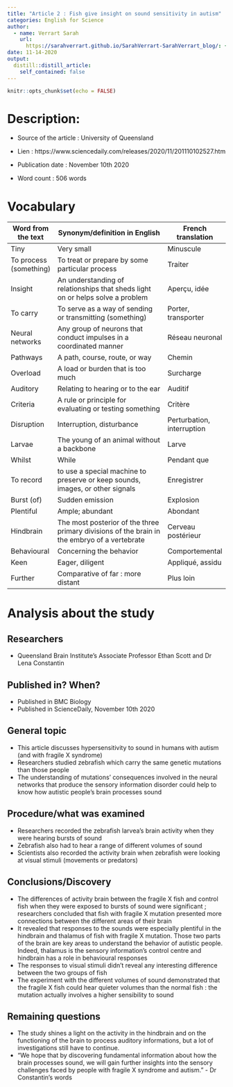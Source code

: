 ```yaml
---
title: "Article 2 : Fish give insight on sound sensitivity in autism"
categories: English for Science
author:
  - name: Verrart Sarah
    url:
      https://sarahverrart.github.io/SarahVerrart-SarahVerrart_blog/: {}
date: 11-14-2020
output:
  distill::distill_article:
    self_contained: false
---
```


```r
knitr::opts_chunk$set(echo = FALSE)
```

# Description:

  - Source of the article : University of Queensland
  
  - Lien : https://www.sciencedaily.com/releases/2020/11/201110102527.htm
  
  - Publication date : November 10th 2020
  
  - Word count : 506 words
  
  
# Vocabulary 
  
  | Word from the text     | Synonym/definition in English                                                                | French translation         |
|------------------------|----------------------------------------------------------------------------------------------|----------------------------|
| Tiny                   | Very small                                                                                   | Minuscule                  |
| To process (something) | To treat or prepare by some particular process                                               | Traiter                    |
| Insight                | An understanding of relationships that sheds light on or helps solve a problem               | Aperçu, idée               |
| To carry               | To serve as a way of sending or transmitting (something)                                     | Porter, transporter        |
| Neural networks        | Any group of neurons that conduct impulses in a coordinated manner                           | Réseau neuronal            |
| Pathways               | A path, course, route, or way                                                                | Chemin                     |
| Overload               | A load or burden that is too much                                                            | Surcharge                  |
| Auditory               | Relating to hearing or to the ear                                                            | Auditif                    |
| Criteria               | A rule or principle for evaluating or testing something                                      | Critère                    |
| Disruption             | Interruption, disturbance                                                                    | Perturbation, interruption |
| Larvae                 | The young of an animal without a backbone                                                    | Larve                      |
| Whilst                 | While                                                                                        | Pendant que                |
| To record              | to use a special machine to preserve or keep sounds, images, or other signals                | Enregistrer                |
| Burst (of)             | Sudden emission                                                                              | Explosion                  |
| Plentiful              | Ample; abundant                                                                              | Abondant                   |
| Hindbrain              | The most posterior of the three primary divisions of the brain in the embryo of a vertebrate | Cerveau postérieur         |
| Behavioural            | Concerning the behavior                                                                      | Comportemental             |
| Keen                   | Eager, diligent                                                                              | Appliqué, assidu           |
| Further                | Comparative of far : more distant                                                            | Plus loin                  |
 

# Analysis about the study

## Researchers
- Queensland Brain Institute's Associate Professor Ethan Scott and Dr Lena Constantin

## Published in? When?
- Published in BMC Biology
- Published in ScienceDaily, November 10th 2020

## General topic

- This article discusses hypersensitivity to sound in humans with autism (and with fragile X syndrome)
- Researchers studied zebrafish which carry the same genetic mutations than those people
- The understanding of mutations' consequences involved in the neural networks that produce the sensory information disorder could help to know how autistic people's brain processes sound

## Procedure/what was examined

- Researchers recorded the zebrafish larvea's brain activity when they were hearing bursts of sound
- Zebrafish also had to hear a range of different volumes of sound
- Scientists also recorded the activity brain when zebrafish were looking at visual stimuli (movements or predators)

## Conclusions/Discovery

- The differences of activity brain between the fragile X fish and control fish when they were exposed to bursts of sound were significant ; researchers concluded that fish with fragile X mutation presented more connections between the different areas of their brain
- It revealed that responses to the sounds were especially plentiful in the hindbrain and thalamus of fish with fragile X mutation. Those two parts of the brain are key areas to understand the behavior of autistic people. Indeed, thalamus is the sensory information's control centre and hindbrain has a role in behavioural responses
- The responses to visual stimuli didn't reveal any interesting difference between the two groups of fish 
- The experiment with the different volumes of sound demonstrated that the fragile X fish could hear quieter volumes than the normal fish : the mutation actually involves a higher sensibility to sound

## Remaining questions
- The study shines a light on the activity in the hindbrain and on the functioning of the brain to process auditory informations, but a lot of investigations still have to continue. 
- "We hope that by discovering fundamental information about how the brain processes sound, we will gain further insights into the sensory challenges faced by people with fragile X syndrome and autism." - Dr Constantin's words 

